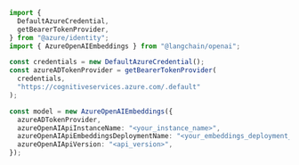 ```typescript
import {
  DefaultAzureCredential,
  getBearerTokenProvider,
} from "@azure/identity";
import { AzureOpenAIEmbeddings } from "@langchain/openai";

const credentials = new DefaultAzureCredential();
const azureADTokenProvider = getBearerTokenProvider(
  credentials,
  "https://cognitiveservices.azure.com/.default"
);

const model = new AzureOpenAIEmbeddings({
  azureADTokenProvider,
  azureOpenAIApiInstanceName: "<your_instance_name>",
  azureOpenAIApiEmbeddingsDeploymentName: "<your_embeddings_deployment_name>",
  azureOpenAIApiVersion: "<api_version>",
});
```